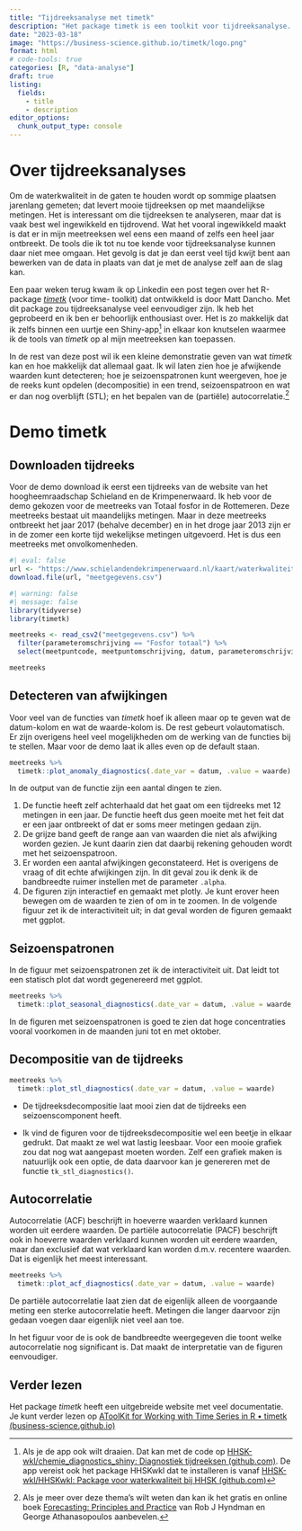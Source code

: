 ```yaml
---
title: "Tijdreeksanalyse met timetk"
description: "Het package timetk is een toolkit voor tijdreeksanalyse. Het maakt tijdreeksanalyse verrassend eenvoudig."
date: "2023-03-18"
image: "https://business-science.github.io/timetk/logo.png"
format: html
# code-tools: true
categories: [R, "data-analyse"] 
draft: true
listing: 
  fields:
    - title
    - description
editor_options: 
  chunk_output_type: console
---
```


# Over tijdreeksanalyses

Om de waterkwaliteit in de gaten te houden wordt op sommige plaatsen jarenlang gemeten; dat levert mooie tijdreeksen op met maandelijkse metingen. Het is interessant om die tijdreeksen te analyseren, maar dat is vaak best wel ingewikkeld en tijdrovend. Wat het vooral ingewikkeld maakt is dat er in mijn meetreeksen wel eens een maand of zelfs een heel jaar ontbreekt. De tools die ik tot nu toe kende voor tijdreeksanalyse kunnen daar niet mee omgaan. Het gevolg is dat je dan eerst veel tijd kwijt bent aan bewerken van de data in plaats van dat je met de analyse zelf aan de slag kan.

Een paar weken terug kwam ik op Linkedin een post tegen over het R-package [*timetk*](https://business-science.github.io/timetk/){target="”_blank”"} (voor time- toolkit) dat ontwikkeld is door Matt Dancho. Met dit package zou tijdreeksanalyse veel eenvoudiger zijn. Ik heb het geprobeerd en ik ben er behoorlijk enthousiast over. Het is zo makkelijk dat ik zelfs binnen een uurtje een Shiny-app[^1] in elkaar kon knutselen waarmee ik de tools van *timetk* op al mijn meetreeksen kan toepassen.

[^1]: Als je de app ook wilt draaien. Dat kan met de code op [HHSK-wkl/chemie_diagnostics_shiny: Diagnostiek tijdreeksen (github.com)](https://github.com/HHSK-wkl/chemie_diagnostics_shiny). De app vereist ook het package HHSKwkl dat te installeren is vanaf [HHSK-wkl/HHSKwkl: Package voor waterkwaliteit bij HHSK (github.com)](https://github.com/HHSK-wkl/HHSKwkl)

In de rest van deze post wil ik een kleine demonstratie geven van wat *timetk* kan en hoe makkelijk dat allemaal gaat. Ik wil laten zien hoe je afwijkende waarden kunt detecteren; hoe je seizoenspatronen kunt weergeven, hoe je de reeks kunt opdelen (decompositie) in een trend, seizoenspatroon en wat er dan nog overblijft (STL); en het bepalen van de (partiële) autocorrelatie.[^2]

[^2]: Als je meer over deze thema's wilt weten dan kan ik het gratis en online boek [Forecasting: Principles and Practice](https://otexts.com/fpp3/){target="”_blank”"} van Rob J Hyndman en George Athanasopoulos aanbevelen.

# Demo timetk

## Downloaden tijdreeks

Voor de demo download ik eerst een tijdreeks van de website van het hoogheemraadschap Schieland en de Krimpenerwaard. Ik heb voor de demo gekozen voor de meetreeks van Totaal fosfor in de Rottemeren. Deze meetreeks bestaat uit maandelijks metingen. Maar in deze meetreeks ontbreekt het jaar 2017 (behalve december) en in het droge jaar 2013 zijn er in de zomer een korte tijd wekelijkse metingen uitgevoerd. Het is dus een meetreeks met onvolkomenheden.

```r
#| eval: false
url <- "https://www.schielandendekrimpenerwaard.nl/kaart/waterkwaliteit/wkl_gegevens_op_kaart/meetgegevens/S_0121.csv"
download.file(url, "meetgegevens.csv")
```

```r
#| warning: false
#| message: false
library(tidyverse)
library(timetk)

meetreeks <- read_csv2("meetgegevens.csv") %>% 
  filter(parameteromschrijving == "Fosfor totaal") %>% 
  select(meetpuntcode, meetpuntomschrijving, datum, parameteromschrijving, limietsymbool, waarde, eenheid)

meetreeks
```

## Detecteren van afwijkingen

Voor veel van de functies van *timetk* hoef ik alleen maar op te geven wat de datum-kolom en wat de waarde-kolom is. De rest gebeurt volautomatisch. Er zijn overigens heel veel mogelijkheden om de werking van de functies bij te stellen. Maar voor de demo laat ik alles even op de default staan.

```r
meetreeks %>% 
  timetk::plot_anomaly_diagnostics(.date_var = datum, .value = waarde)
```

In de output van de functie zijn een aantal dingen te zien.

1.  De functie heeft zelf achterhaald dat het gaat om een tijdreeks met 12 metingen in een jaar. De functie heeft dus geen moeite met het feit dat er een jaar ontbreekt of dat er soms meer metingen gedaan zijn.
2.  De grijze band geeft de range aan van waarden die niet als afwijking worden gezien. Je kunt daarin zien dat daarbij rekening gehouden wordt met het seizoenspatroon.
3.  Er worden een aantal afwijkingen geconstateerd. Het is overigens de vraag of dit echte afwijkingen zijn. In dit geval zou ik denk ik de bandbreedte ruimer instellen met de parameter `.alpha`.
4.  De figuren zijn interactief en gemaakt met plotly. Je kunt erover heen bewegen om de waarden te zien of om in te zoomen. In de volgende figuur zet ik de interactiviteit uit; in dat geval worden de figuren gemaakt met ggplot.

## Seizoenspatronen

In de figuur met seizoenspatronen zet ik de interactiviteit uit. Dat leidt tot een statisch plot dat wordt gegenereerd met ggplot.

```r
meetreeks %>% 
  timetk::plot_seasonal_diagnostics(.date_var = datum, .value = waarde, .interactive = FALSE)
```

In de figuren met seizoenspatronen is goed te zien dat hoge concentraties vooral voorkomen in de maanden juni tot en met oktober.

## Decompositie van de tijdreeks

```r
meetreeks %>% 
  timetk::plot_stl_diagnostics(.date_var = datum, .value = waarde)
```

-   De tijdreeksdecompositie laat mooi zien dat de tijdreeks een seizoenscomponent heeft.

-   Ik vind de figuren voor de tijdreeksdecompositie wel een beetje in elkaar gedrukt. Dat maakt ze wel wat lastig leesbaar. Voor een mooie grafiek zou dat nog wat aangepast moeten worden. Zelf een grafiek maken is natuurlijk ook een optie, de data daarvoor kan je genereren met de functie `tk_stl_diagnostics()`.

## Autocorrelatie

Autocorrelatie (ACF) beschrijft in hoeverre waarden verklaard kunnen worden uit eerdere waarden. De partiële autocorrelatie (PACF) beschrijft ook in hoeverre waarden verklaard kunnen worden uit eerdere waarden, maar dan exclusief dat wat verklaard kan worden d.m.v. recentere waarden. Dat is eigenlijk het meest interessant.

```r
meetreeks %>% 
  timetk::plot_acf_diagnostics(.date_var = datum, .value = waarde)
```

De partiële autocorrelatie laat zien dat de eigenlijk alleen de voorgaande meting een sterke autocorrelatie heeft. Metingen die langer daarvoor zijn gedaan voegen daar eigenlijk niet veel aan toe.

In het figuur voor de is ook de bandbreedte weergegeven die toont welke autocorrelatie nog significant is. Dat maakt de interpretatie van de figuren eenvoudiger.

## Verder lezen

Het package *timetk* heeft een uitgebreide website met veel documentatie. Je kunt verder lezen op [A ](https://business-science.github.io/timetk/)[Tool](https://business-science.github.io/timetk/){target="_blank"}[Kit for Working with Time Series in R • timetk (business-science.github.io)](https://business-science.github.io/timetk/)
